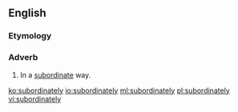 ==English==

===Etymology===
{{suffix|en|subordinate|ly}}

===Adverb===
{{en-adv}}

# In a [[subordinate]] way.

[[ko:subordinately]]
[[io:subordinately]]
[[ml:subordinately]]
[[pl:subordinately]]
[[vi:subordinately]]